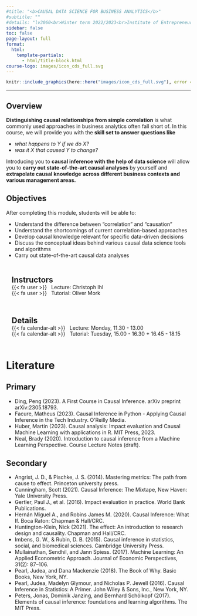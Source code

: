 ```yaml
---
#title: "<b>CAUSAL DATA SCIENCE FOR BUSINESS ANALYTICS</b>"
#subtitle: ""
#details: "lv3060<br>Winter term 2022/2023<br>Institute of Entrepreneurship<br>TUHH"
sidebar: false
toc: false
page-layout: full
format:
  html:
    template-partials:
      - html/title-block.html
course-logo: images/icon_cds_full.svg
---
```


```r
knitr::include_graphics(here::here("images/icon_cds_full.svg"), error = FALSE)
```

------------------------------------------------------------------------

## Overview

**Distinguishing causal relationships from simple correlation** is what commonly used approaches in business analytics often fall short of. In this course, we will provide you with the **skill set to answer questions like**

-   *what happens to* $Y$ *if we do* $X$*?*
-   *was it* $X$ *that caused* $Y$ *to change?*

Introducing you to **causal inference with the help of data science** will allow you to **carry out state-of-the-art causal analyses** by yourself and **extrapolate causal knowledge** **across different business contexts and various management areas.**

## Objectives

After completing this module, students will be able to:

- Understand the difference between “correlation” and “causation”
- Understand the shortcomings of current correlation-based approaches
- Develop causal knowledge relevant for specific data-driven decisions
- Discuss the conceptual ideas behind various causal data science tools and algorithms
- Carry out state-of-the-art causal data analyses

::: grid
::: {.g-col-6 style="border-radius: .25rem; padding: 15px; line-height: 2px;"}
## Instructors

{{< fa user >}}   Lecture: Christoph Ihl

{{< fa user >}}   Tutorial: Oliver Mork
:::

::: {.g-col-6 style="border-radius: .25rem; padding: 15px; line-height: 2px;"}
## Details

{{< fa calendar-alt >}}   Lecture: Monday, 11.30 - 13.00

{{< fa calendar-alt >}}   Tutorial: Tuesday, 15.00 - 16.30 + 16.45 - 18.15
:::
:::

# Literature

## Primary

-   Ding, Peng (2023). A First Course in Causal Inference. arXiv preprint arXiv:2305.18793.
-   Facure, Matheus (2023). Causal Inference in Python - Applying Causal Inference in the Tech Industry. O'Reilly Media.
-   Huber, Martin (2023). Causal analysis: Impact evaluation and Causal Machine Learning with applications in R. MIT Press, 2023.
-   Neal, Brady (2020). Introduction to causal inference from a Machine Learning Perspective. Course Lecture Notes (draft).

## Secondary

-   Angrist, J. D., & Pischke, J. S. (2014). Mastering metrics: The path from cause to effect. Princeton university press.
-   Cunningham, Scott (2021). Causal Inference: The Mixtape, New Haven: Yale University Press.
-   Gertler, Paul J., et al. (2016). Impact evaluation in practice. World Bank Publications.
-   Hernán Miguel A., and Robins James M. (2020). Causal Inference: What If. Boca Raton: Chapman & Hall/CRC.
-   Huntington-Klein, Nick (2021). The effect: An introduction to research design and causality. Chapman and Hall/CRC.
-   Imbens, G. W., & Rubin, D. B. (2015). Causal inference in statistics, social, and biomedical sciences. Cambridge University Press.
-   Mullainathan, Sendhil, and Jann Spiess. (2017). Machine Learning: An Applied Econometric Approach. Journal of Economic Perspectives, 31(2): 87--106.
-   Pearl, Judea, and Dana Mackenzie (2018). The Book of Why. Basic Books, New York, NY.
-   Pearl, Judea, Madelyn Glymour, and Nicholas P. Jewell (2016). Causal Inference in Statistics: A Primer. John Wiley & Sons, Inc., New York, NY.
-   Peters, Jonas, Dominik Janzing, and Bernhard Schölkopf (2017). Elements of causal inference: foundations and learning algorithms. The MIT Press.
